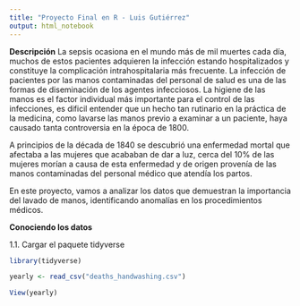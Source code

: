 ```yaml
---
title: "Proyecto Final en R - Luis Gutiérrez"
output: html_notebook
---
```


**Descripción**
La sepsis ocasiona en el mundo más de mil muertes cada día, muchos de estos pacientes 
adquieren la infección estando hospitalizados y constituye la complicación intrahospitalaria más 
frecuente. La infección de pacientes por las manos contaminadas del personal de salud es una de 
las formas de diseminación de los agentes infecciosos. La higiene de las manos es el factor individual 
más importante para el control de las infecciones, es dificil entender que un hecho tan rutinario en la
práctica de la medicina, como lavarse las manos previo a examinar a un paciente, haya causado
tanta controversia en la época de 1800.

A principios de la década de 1840 se descubrió una enfermedad mortal que afectaba a las mujeres
que acababan de dar a luz, cerca del 10% de las mujeres morían a causa de esta enfermedad y de origen provenía de las manos contaminadas del personal médico que atendía los partos. 

En este proyecto, vamos a analizar los datos que demuestran la importancia del lavado de manos,
identificando anomalías en los procedimientos médicos. 

**Conociendo los datos**

1.1. Cargar el paquete tidyverse
```r
library(tidyverse)

yearly <- read_csv("deaths_handwashing.csv")

View(yearly)
```


